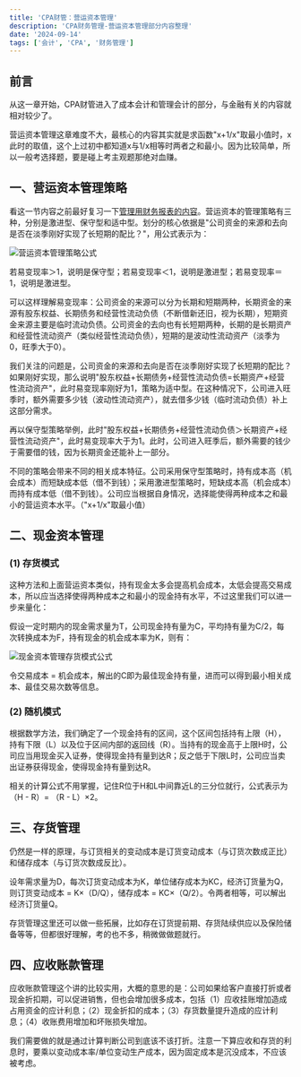 ```yaml
---
title: 'CPA财管：营运资本管理'
description: 'CPA财务管理-营运资本管理部分内容整理'
date: '2024-09-14'
tags: ['会计', 'CPA', '财务管理']
---
```


## 前言

从这一章开始，CPA财管进入了成本会计和管理会计的部分，与金融有关的内容就相对较少了。

营运资本管理这章难度不大，最核心的内容其实就是求函数"x+1/x"取最小值时，x此时的取值，这个上过初中都知道x与1/x相等时两者之和最小。因为比较简单，所以一般考选择题，要是碰上考主观题那绝对血赚。

## 一、营运资本管理策略

看这一节内容之前最好复习一下[管理用财务报表的内容](/blogs/CPA-Financial-Management-Financial-Analysis)。营运资本的管理策略有三种，分别是激进型、保守型和适中型。划分的核心依据是"公司资金的来源和去向是否在淡季刚好实现了长短期的配比？"，用公式表示为：

<div style={{ display: 'flex', justifyContent: 'center', margin: '20px 0' }}>
  <img
    src="/images/blog/CPA-Financial-Management-Working-Capital/1.webp"
    alt="营运资本管理策略公式"
    style={{ maxWidth: '100%', height: 'auto' }}
  />
</div>

若易变现率＞1，说明是保守型；若易变现率＜1，说明是激进型；若易变现率＝1，说明是激进型。

可以这样理解易变现率：公司资金的来源可以分为长期和短期两种，长期资金的来源有股东权益、长期债务和经营性流动负债（不断借新还旧，视为长期），短期资金来源主要是临时流动负债。公司资金的去向也有长短期两种，长期的是长期资产和经营性流动资产（类似经营性流动负债），短期的是波动性流动资产（淡季为0，旺季大于0）。

我们关注的问题是，公司资金的来源和去向是否在淡季刚好实现了长短期的配比？如果刚好实现，那么说明"股东权益+长期债务+经营性流动负债=长期资产+经营性流动资产"，此时易变现率刚好为1，策略为适中型。在这种情况下，公司进入旺季时，额外需要多少钱（波动性流动资产），就去借多少钱（临时流动负债）补上这部分需求。

再以保守型策略举例，此时"股东权益+长期债务+经营性流动负债＞长期资产+经营性流动资产"，此时易变现率大于为1。此时，公司进入旺季后，额外需要的钱少于需要借的钱，因为长期资金还能补上一部分。

不同的策略会带来不同的相关成本特征。公司采用保守型策略时，持有成本高（机会成本）而短缺成本低（借不到钱）；采用激进型策略时，短缺成本高（机会成本）而持有成本低（借不到钱）。公司应当根据自身情况，选择能使得两种成本之和最小的营运资本水平。（"x+1/x"取最小值）

## 二、现金资本管理

### (1) 存货模式

这种方法和上面营运资本类似，持有现金太多会提高机会成本，太低会提高交易成本，所以应当选择使得两种成本之和最小的现金持有水平，不过这里我们可以进一步来量化：

假设一定时期内的现金需求量为T，公司现金持有量为C，平均持有量为C/2，每次转换成本为F，持有现金的机会成本率为K，则有：

<div style={{ display: 'flex', justifyContent: 'center', margin: '20px 0' }}>
  <img
    src="/images/blog/CPA-Financial-Management-Working-Capital/2.webp"
    alt="现金资本管理存货模式公式"
    style={{ maxWidth: '100%', height: 'auto' }}
  />
</div>

令交易成本 = 机会成本，解出的C即为最佳现金持有量，进而可以得到最小相关成本、最佳交易次数等信息。

### (2) 随机模式

根据数学方法，我们确定了一个现金持有的区间，这个区间包括持有上限（H），持有下限（L）以及位于区间内部的返回线（R）。当持有的现金高于上限H时，公司应当用现金买入证券，使得现金持有量到达R；反之低于下限L时，公司应当卖出证券获得现金，使得现金持有量到达R。

相关的计算公式不用掌握，记住R位于H和L中间靠近L的三分位就行，公式表示为（H - R）= （R - L）×2。

## 三、存货管理

仍然是一样的原理，与订货相关的变动成本是订货变动成本（与订货次数成正比）和储存成本（与订货次数成反比）。

设年需求量为D，每次订货变动成本为K，单位储存成本为KC，经济订货量为Q，则订货变动成本 = K×（D/Q），储存成本 = KC×（Q/2）。令两者相等，可以解出经济订货量Q。

存货管理这里还可以做一些拓展，比如存在订货提前期、存货陆续供应以及保险储备等等，但都很好理解，考的也不多，稍微做做题就行。

## 四、应收账款管理

应收账款管理这个讲的比较实用，大概的意思的是：公司如果给客户直接打折或者现金折扣期，可以促进销售，但也会增加很多成本，包括（1）应收挂账增加造成占用资金的应计利息；（2）现金折扣的成本；（3）存货数量提升造成的应计利息；（4）收账费用增加和坏账损失增加。

我们需要做的就是通过计算判断公司到底该不该打折。注意一下算应收和存货的利息时，要乘以变动成本率/单位变动生产成本，因为固定成本是沉没成本，不应该被考虑。
